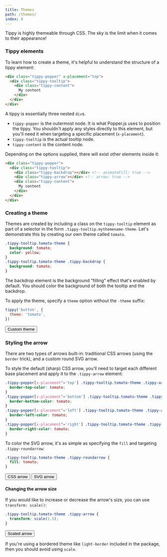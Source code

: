 ```yaml
---
title: Themes
path: /themes/
index: 8
---
```



Tippy is highly themeable through CSS. The sky is the limit when it comes to
their appearance!

### Tippy elements

To learn how to create a theme, it's helpful to understand the structure of a
tippy element:

<!-- prettier-ignore -->
```html
<div class="tippy-popper" x-placement="top">
  <div class="tippy-tooltip">
    <div class="tippy-content">
      My content
    </div>
  </div>
</div>
```

A tippy is essentially three nested `div`s.

- `tippy-popper` is the outermost node. It is what Popper.js uses to position
  the tippy. You shouldn't apply any styles directly to this element, but you'll
  need it when targeting a specific placement (`x-placement`).
- `tippy-tooltip` is the actual tooltip node.
- `tippy-content` is the content node.

Depending on the options supplied, there will exist other elements inside it:

<!-- prettier-ignore -->
```html
<div class="tippy-popper">
  <div class="tippy-tooltip">
    <div class="tippy-backdrop"></div> <!-- animateFill: true -->
    <div class="tippy-arrow"></div> <!-- arrow: true -->
    <div class="tippy-content">
      My content
    </div>
  </div>
</div>
```

### Creating a theme

Themes are created by including a class on the `tippy-tooltip` element as part
of a selector in the form `.tippy-tooltip.mythemename-theme`. Let's demonstrate
this by creating our own theme called `tomato`.

```css
.tippy-tooltip.tomato-theme {
  background: tomato;
  color: yellow;
}
.tippy-tooltip.tomato-theme .tippy-backdrop {
  background: tomato;
}
```

The backdrop element is the background "filling" effect that's enabled by
default. You should color the background of both the tooltip and the backdrop.

To apply the theme, specify a `theme` option without the `-theme` suffix:

```js
tippy('button', {
  theme: 'tomato',
})
```

<Demo>
  <Tippy theme="tomato">
    <Button>Custom theme</Button>
  </Tippy>
</Demo>

### Styling the arrow

There are two types of arrows built-in: traditional CSS arrows (using the
`border` trick), and a custom round SVG arrow.

To style the default (sharp) CSS arrow, you'll need to target each different
base placement and apply it to the `.tippy-arrow` element:

```css
.tippy-popper[x-placement^='top'] .tippy-tooltip.tomato-theme .tippy-arrow {
  border-top-color: tomato;
}
.tippy-popper[x-placement^='bottom'] .tippy-tooltip.tomato-theme .tippy-arrow {
  border-bottom-color: tomato;
}
.tippy-popper[x-placement^='left'] .tippy-tooltip.tomato-theme .tippy-arrow {
  border-left-color: tomato;
}
.tippy-popper[x-placement^='right'] .tippy-tooltip.tomato-theme .tippy-arrow {
  border-right-color: tomato;
}
```

To color the SVG arrow, it's as simple as specifying the `fill` and targeting
`.tippy-roundarrow`:

<!-- prettier-ignore -->
```css
.tippy-tooltip.tomato-theme .tippy-roundarrow {
  fill: tomato;
}
```

<Demo>
  <Tippy theme="tomato" arrow>
    <Button>CSS arrow</Button>
  </Tippy>
  <Tippy theme="tomato" arrow arrowType="round">
    <Button>SVG arrow</Button>
  </Tippy>
</Demo>

#### Changing the arrow size

If you would like to increase or decrease the arrow's size, you can use
`transform: scale()`:

```css
.tippy-tooltip.tomato-theme .tippy-arrow {
  transform: scale(1.5);
}
```

<Demo>
  <Tippy theme="tomato scaled-arrow" arrow>
    <Button>Scaled arrow</Button>
  </Tippy>
</Demo>

If you're using a bordered theme like `light-border` included in the package,
then you should avoid using `scale`.

